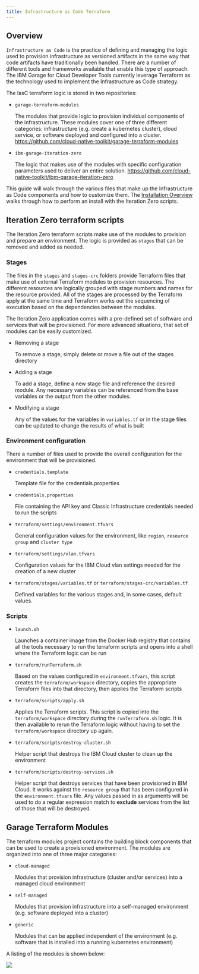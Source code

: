 ```yaml
---
title: Infrastructure as Code Terraform
---
```


<PageDescription>


</PageDescription>

## Overview

`Infrastructure as Code` is the practice of defining and managing the logic used to provision infrastructure as versioned
artifacts in the same way that code artifacts have traditionally been handled. There are a number of different tools and
frameworks available that enable this type of approach. The IBM Garage for Cloud Developer Tools currently leverage
Terraform as the technology used to implement the Infrastructure as Code strategy.

The IasC terraform logic is stored in two repositories:

- `garage-terraform-modules`

    The modules that provide logic to provision individual components of the infrastructure. These modules cover one of
    three different categories: infrastructure (e.g. create a kubernetes cluster), cloud service, or software deployed and
    configured into a cluster. https://github.com/cloud-native-toolkit/garage-terraform-modules

- `ibm-garage-iteration-zero`

    The logic that makes use of the modules with specific configuration parameters used to deliver an entire solution.
    https://github.com/cloud-native-toolkit/ibm-garage-iteration-zero


This guide will walk through the various files that make up the Infrastructure as Code components and how to
customize them. The [Installation Overview](/admin) walks through how to perform an install with the Iteration Zero
scripts.

## Iteration Zero terraform scripts

The Iteration Zero terraform scripts make use of the modules to provision and prepare an environment. The logic is
provided as `stages` that can be removed and added as needed.

### Stages

The files in the `stages` and `stages-crc` folders provide Terraform files that make use of external
Terraform modules to provision resources. The different resources are logically grouped with stage numbers
and names for the resource provided. All of the stages are processed by the Terraform apply at the same
time and Terraform works out the sequencing of execution based on the dependencies between the modules.

The Iteration Zero application comes with a pre-defined set of software and services that will be
provisioned. For more advanced situations, that set of modules can be easily customized.

- Removing a stage

    To remove a stage, simply delete or move a file out of the stages directory

- Adding a stage

    To add a stage, define a new stage file and reference the desired module. Any necessary variables
    can be referenced from the base variables or the output from the other modules.

- Modifying a stage

    Any of the values for the variables in `variables.tf` or in the stage files can be updated to change
    the results of what is built

### Environment configuration

There a number of files used to provide the overall configuration for the environment that will be
provisioned.

- `credentials.template`

    Template file for the credentials.properties

- `credentials.properties`

    File containing the API key and Classic Infrastructure credentials needed to run the scripts

- `terraform/settings/environment.tfvars`

    General configuration values for the environment, like `region`, `resource group` and `cluster type`

- `terraform/settings/vlan.tfvars`

    Configuration values for the IBM Cloud vlan settings needed for the creation of a new cluster

- `terraform/stages/variables.tf` or `terraform/stages-crc/variables.tf`

    Defined variables for the various stages and, in some cases, default values.

### Scripts

- `launch.sh`

    Launches a container image from the Docker Hub registry that contains all the tools necessary to run
    the terraform scripts and opens into a shell where the Terraform logic can be run

- `terraform/runTerraform.sh`

    Based on the values configured in `environment.tfvars`, this script creates the `terraform/workspace`
    directory, copies the appropriate Terraform files into that directory, then applies the Terraform
    scripts

- `terraform/scripts/apply.sh`

    Applies the Terraform scripts. This script is copied into the `terraform/workspace` directory during the
    `runTerraform.sh` logic. It is then available to rerun the Terraform logic without having to set
    the `terraform/workspace` directory up again.

- `terraform/scripts/destroy-cluster.sh`

    Helper script that destroys the IBM Cloud cluster to clean up the environment

- `terraform/scripts/destroy-services.sh`

    Helper script that destroys services that have been provisioned in IBM Cloud. It works against
    the `resource group` that has been configured in the `environment.tfvars` file. Any values passed
    in as arguments will be used to do a regular expression match to **exclude** services from the
    list of those that will be destroyed.

## Garage Terraform Modules

The terraform modules project contains the building block components that can be used to create a
provisioned environment. The modules are organized into one of three major categories:

- `cloud-managed`

    Modules that provision infrastructure (cluster and/or services) into a managed cloud environment

- `self-managed`

    Modules that provision infrastructure into a self-managed environment (e.g. software deployed
    into a cluster)

- `generic`

    Modules that can be applied independent of the environment (e.g. software that is installed
    into a running kubernetes environment)

A listing of the modules is shown below:

![](/images/modules.png)
